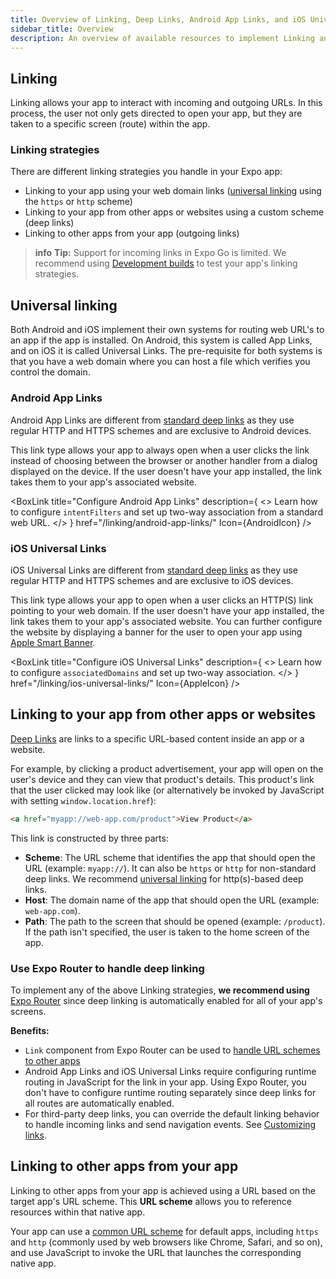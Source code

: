```yaml
---
title: Overview of Linking, Deep Links, Android App Links, and iOS Universal Links
sidebar_title: Overview
description: An overview of available resources to implement Linking and Deep Links in your Expo apps.
---
```




## Linking

Linking allows your app to interact with incoming and outgoing URLs. In this process, the user not only gets directed to open your app, but they are taken to a specific screen (route) within the app.

### Linking strategies

There are different linking strategies you handle in your Expo app:

- Linking to your app using your web domain links ([universal linking](#universal-linking) using the `https` or `http` scheme)
- Linking to your app from other apps or websites using a custom scheme (deep links)
- Linking to other apps from your app (outgoing links)

> **info** **Tip:** Support for incoming links in Expo Go is limited. We recommend using [Development builds](/develop/development-builds/introduction/) to test your app's linking strategies.

## Universal linking

Both Android and iOS implement their own systems for routing web URL's to an app if the app is installed. On Android, this system is called App Links, and on iOS it is called Universal Links. The pre-requisite for both systems is that you have a web domain where you can host a file which verifies you control the domain.

### Android App Links

Android App Links are different from [standard deep links](#linking-to-your-app-from-other-apps-or-websites) as they use regular HTTP and HTTPS schemes and are exclusive to Android devices.

This link type allows your app to always open when a user clicks the link instead of choosing between the browser or another handler from a dialog displayed on the device. If the user doesn't have your app installed, the link takes them to your app's associated website.

<BoxLink
  title="Configure Android App Links"
  description={
    <>
      Learn how to configure <CODE>intentFilters</CODE> and set up two-way association from a
      standard web URL.
    </>
  }
  href="/linking/android-app-links/"
  Icon={AndroidIcon}
/>

### iOS Universal Links

iOS Universal Links are different from [standard deep links](#linking-to-your-app-from-other-apps-or-websites) as they use regular HTTP and HTTPS schemes and are exclusive to iOS devices.

This link type allows your app to open when a user clicks an HTTP(S) link pointing to your web domain. If the user doesn't have your app installed, the link takes them to your app's associated website. You can further configure the website by displaying a banner for the user to open your app using [Apple Smart Banner](/linking/ios-universal-links/#apple-smart-banner).

<BoxLink
  title="Configure iOS Universal Links"
  description={
    <>
      Learn how to configure <CODE>associatedDomains</CODE> and set up two-way association.
    </>
  }
  href="/linking/ios-universal-links/"
  Icon={AppleIcon}
/>

## Linking to your app from other apps or websites

[Deep Links](https://en.wikipedia.org/wiki/Deep_linking) are links to a specific URL-based content inside an app or a website.

For example, by clicking a product advertisement, your app will open on the user's device and they can view that product's details. This product's link that the user clicked may look like (or alternatively be invoked by JavaScript with setting `window.location.href`):

```html
<a href="myapp://web-app.com/product">View Product</a>
```

This link is constructed by three parts:

- **Scheme**: The URL scheme that identifies the app that should open the URL (example: `myapp://`). It can also be `https` or `http` for non-standard deep links. We recommend [universal linking](#universal-linking) for http(s)-based deep links.
- **Host**: The domain name of the app that should open the URL (example: `web-app.com`).
- **Path**: The path to the screen that should be opened (example: `/product`). If the path isn't specified, the user is taken to the home screen of the app.

<BoxLink
  title="Linking to your app"
  description="Learn how to configure custom URL schemes to create a deep link of your app."
  href="/linking/into-your-app/"
  Icon={BookOpen02Icon}
/>

### Use Expo Router to handle deep linking

To implement any of the above Linking strategies, **we recommend using** [Expo Router](/router/introduction/) since deep linking is automatically enabled for all of your app's screens.

**Benefits:**

- `Link` component from Expo Router can be used to [handle URL schemes to other apps](/linking/into-other-apps/#expo-router)
- Android App Links and iOS Universal Links require configuring runtime routing in JavaScript for the link in your app. Using Expo Router, you don't have to configure runtime routing separately since deep links for all routes are automatically enabled.
- For third-party deep links, you can override the default linking behavior to handle incoming links and send navigation events. See [Customizing links](/router/advanced/native-intent).

## Linking to other apps from your app

Linking to other apps from your app is achieved using a URL based on the target app's URL scheme. This **URL scheme** allows you to reference resources within that native app.

Your app can use a [common URL scheme](/linking/into-other-apps/#common-url-schemes) for default apps, including `https` and `http` (commonly used by web browsers like Chrome, Safari, and so on), and use JavaScript to invoke the URL that launches the corresponding native app.

<BoxLink
  title="Linking into other apps"
  description="Learn how to handle common and custom URL schemes to link other apps from your app."
  href="/linking/into-other-apps/"
  Icon={BookOpen02Icon}
/>
